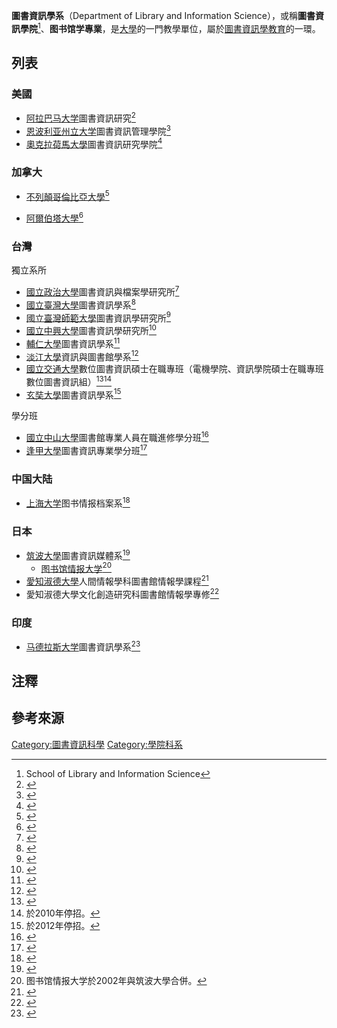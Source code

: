 '''圖書資訊學系'''（Department of Library and Information Science），或稱'''圖書資訊學院'''<ref group="注">School of Library and Information Science</ref>、'''图书馆学專業'''，是[[大學|大學]]的一門教學單位，屬於[[圖書資訊學教育|圖書資訊學教育]]的一環。

== 列表 ==
=== 美國 ===
* [[阿拉巴马大学|阿拉巴马大学]]{{link-en|傳播與資訊科學學院|University of Alabama College of Communication and Information Sciences}}圖書資訊研究<ref>{{cite news |title=College of Communication and Information Sciences |url=https://cis.ua.edu/ |website=University of Alabama |accessdate=2019-10-29 |archive-date=2020-12-22 |archive-url=https://web.archive.org/web/20201222033158/https://cis.ua.edu/ |dead-url=no }}</ref>
* [[恩波利亚州立大学|恩波利亚州立大学]]圖書資訊管理學院<ref>{{cite web |title=School of Library and Information Management |url=https://www.emporia.edu/school-library-and-information-management/ |website=Emporia State University |accessdate=2019-10-29 |archive-date=2020-11-25 |archive-url=https://web.archive.org/web/20201125173216/https://www.emporia.edu/school-library-and-information-management/ |dead-url=no }}</ref>
* [[奧克拉荷馬大學|奧克拉荷馬大學]]圖書資訊研究學院<ref>{{cite web |title=School of Library and Information Studies |url=http://www.ou.edu/cas/slis |website=University of Oklahoma |accessdate=2019-10-29 |archive-date=2021-01-16 |archive-url=https://web.archive.org/web/20210116071852/https://www.ou.edu/cas/slis |dead-url=no }}</ref>

=== 加拿大 ===

* [[不列顛哥倫比亞大學|不列顛哥倫比亞大學]]{{link-en|圖書資訊研究學院|School of Library and Information Studies at the University of British Columbia }}<ref>{{cite web |title= UBC School of Library, Archival and Information Studies |url= https://slais.ubc.ca/ |website= University of British Columbia |accessdate= 2020-03-21 |archive-date= 2020-08-08 |archive-url= https://web.archive.org/web/20200808235812/https://slais.ubc.ca/ |dead-url= no }}</ref>

* [[阿爾伯塔大學|阿爾伯塔大學]]{{link-en|圖書資訊研究學院|School of Library and Information Studies at the University of Alberta}}<ref>{{cite web |title=School of Library and Information Studies |url=https://www.ualberta.ca/school-of-library-and-information-studies |website=University of Alberta |accessdate=2019-10-29 |archive-date=2020-07-04 |archive-url=https://web.archive.org/web/20200704174203/https://www.ualberta.ca/school-of-library-and-information-studies |dead-url=no }}</ref>

=== 台灣 ===
;獨立系所
* [[國立政治大學|國立政治大學]]圖書資訊與檔案學研究所<ref>{{cite web |title=圖書資訊與檔案學研究所 |url=https://lias.nccu.edu.tw/main.php |website=國立政治大學 |access-date=2019-10-29 |archive-url=https://web.archive.org/web/20190430205044/https://lias.nccu.edu.tw/main.php |archive-date=2019-04-30 |dead-url=yes }}</ref>
* [[國立臺灣大學|國立臺灣大學]]圖書資訊學系<ref>{{cite news |title=圖書資訊學系 |url=https://www.lis.ntu.edu.tw/ |website=國立臺灣大學 |accessdate=2019-10-29 |archive-date=2020-11-06 |archive-url=https://web.archive.org/web/20201106111210/https://www.lis.ntu.edu.tw/ |dead-url=no }}</ref>
* [[國立臺灣師範大學|國立臺灣師範大學]]圖書資訊學研究所<ref>{{cite news |title=圖書資訊學研究所 |url=http://www.glis.ntnu.edu.tw/ |website=國立臺灣師範大學 |accessdate=2019-10-29 |archive-date=2020-11-30 |archive-url=https://web.archive.org/web/20201130195850/http://www.glis.ntnu.edu.tw/ |dead-url=no }}</ref>
* [[國立中興大學|國立中興大學]]圖書資訊學研究所<ref>{{cite news |title=圖書資訊學研究所 |url=http://www.gilis.nchu.edu.tw/ |website=國立中興大學 |accessdate=2019-10-29 |archive-date=2020-06-16 |archive-url=https://web.archive.org/web/20200616234107/http://www.gilis.nchu.edu.tw/ |dead-url=no }}</ref>
* [[輔仁大學|輔仁大學]]圖書資訊學系<ref>{{cite news |title=圖書資訊學系 |url=http://web.lins.fju.edu.tw/chi/ |website=輔仁大學 |accessdate=2019-10-29 |archive-date=2020-10-01 |archive-url=https://web.archive.org/web/20201001073240/http://web.lins.fju.edu.tw/chi/ |dead-url=no }}</ref>
* [[淡江大學|淡江大學]]資訊與圖書館學系<ref>{{cite news |title=資訊與圖書館學系 |url=https://www.dils.tku.edu.tw/dilswordpress/ |website=淡江大學 |accessdate=2019-10-29 |archive-date=2019-10-29 |archive-url=https://web.archive.org/web/20191029191917/https://www.dils.tku.edu.tw/dilswordpress/ |dead-url=no }}</ref>
* [[國立交通大學|國立交通大學]]數位圖書資訊碩士在職專班（電機學院、資訊學院碩士在職專班數位圖書資訊組）<ref>{{cite news |title=電機學院/資訊學院碩士在職專班 |url=https://dpeecs.nycu.edu.tw/form/Details.aspx?Parser=2,5,19,,,,138 |website=國立陽明交通大學 |accessdate=2021-05-31 |archive-date=2021-05-31 |archive-url=https://web.archive.org/web/20191029191917/https://dpeecs.nycu.edu.tw/form/Details.aspx?Parser=2,5,19,,,,138 |dead-url=no }}</ref><ref>於2010年停招。</ref>
* [[玄奘大學|玄奘大學]]圖書資訊學系<ref group="注">於2012年停招。</ref>

;學分班
* [[國立中山大學|國立中山大學]]圖書館專業人員在職進修學分班<ref>{{cite news |title=圖書館專業人員在職進修學分班 |url=http://lis.nsysu.edu.tw/p/412-1001-9060.php |website=國立中山大學圖書與資訊處 |accessdate=2019-10-29 |archive-date=2020-02-20 |archive-url=https://web.archive.org/web/20200220095254/http://lis.nsysu.edu.tw/p/412-1001-9060.php |dead-url=no }}</ref>
* [[逢甲大學|逢甲大學]]圖書資訊專業學分班<ref>{{cite news |title=圖書資訊專業學分班 |url=http://web.lib.fcu.edu.tw/credit_class/ |website=逢甲大學 |accessdate=2019-10-29 |archive-date=2020-10-31 |archive-url=https://web.archive.org/web/20201031123021/http://web.lib.fcu.edu.tw/credit_class/ |dead-url=no }}</ref>

=== 中国大陆 ===
* [[上海大学|上海大学]]图书情报档案系<ref>{{cite news |title=图书情报档案系 |url=http://ischool.shu.edu.cn/ |website=上海大学 |accessdate=2019-10-29 |archive-date=2020-10-24 |archive-url=https://web.archive.org/web/20201024232622/https://ischool.shu.edu.cn/ |dead-url=no }}</ref>

=== 日本 ===
* [[筑波大學|筑波大學]]圖書資訊媒體系<ref>{{cite web |title=図書館情報メディア系 |url=http://www.slis.tsukuba.ac.jp/grad/ |website=筑波大学 |accessdate=2019-10-29 |archive-date=2020-12-24 |archive-url=https://web.archive.org/web/20201224002509/https://slis.tsukuba.ac.jp/grad/ |dead-url=no }}</ref>
** [[图书馆情报大学|图书馆情报大学]]<ref group="注">图书馆情报大学於2002年與筑波大學合併。</ref>
* [[愛知淑德大學|愛知淑德大學]]人間情報學科圖書館情報學課程<ref>{{cite web |title=人間情報学科　情報システム専修 |url=https://www.aasa.ac.jp/faculty/department/human/library.html |website=愛知淑徳大学 |accessdate=2019-10-29 |archive-date=2020-02-24 |archive-url=https://web.archive.org/web/20200224043723/http://www.aasa.ac.jp/faculty/department/human/library.html |dead-url=no }}</ref>
* 愛知淑德大學文化創造研究科圖書館情報學專修<ref>{{cite web
 |title=文化創造研究科 図書館情報学専修
 |url=https://www.aasa.ac.jp/faculty/graduate/cultural_creation/library_info.html
 |website=愛知淑徳大学
 |accessdate=2019-10-29
 |archive-date=2020-01-07
 |archive-url=https://web.archive.org/web/20200107215524/http://www.aasa.ac.jp/faculty/graduate/cultural_creation/library_info.html
 |dead-url=no
 }}</ref>

=== 印度 ===
* [[马德拉斯大学|马德拉斯大学]]圖書資訊學系<ref>{{cite web
 |title=Department of Library and Information Science
 |url=https://www.unom.ac.in/index.php?route=department/department/deptpage&deptid=45
 |website=University of Madras
 |accessdate=2021-01-19
 |archive-date=2019-08-07
 |archive-url=https://web.archive.org/web/20190807132144/http://www.unom.ac.in/index.php?route=department%2Fdepartment%2Fdeptpage&deptid=45
 |dead-url=no
 }}</ref>

== 注釋 ==
<references group="注" />

== 參考來源 ==
{{reflist}}
{{Library and information science}}
[[Category:圖書資訊科學|Category:圖書資訊科學]]
[[Category:學院科系|Category:學院科系]]